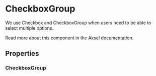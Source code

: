 

<Meta of={CheckboxGroup} />

# CheckboxGroup

We use Checkbox and CheckboxGroup when users need to be able to select multiple options.

Read more about this component in the [Aksel documentation](https://aksel.nav.no/komponenter/core/checkboxgroup).

<Primary />

## Properties

### CheckboxGroup

<Controls />

<Stories includePrimary={false} />
